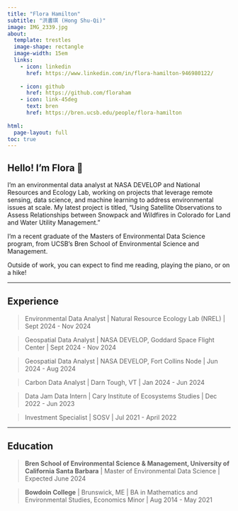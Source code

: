```yaml
---
title: "Flora Hamilton"
subtitle: "洪書琪 (Hong Shu-Qi)"
image: IMG_2339.jpg
about: 
  template: trestles
  image-shape: rectangle
  image-width: 15em
  links:
    - icon: linkedin
      href: https://www.linkedin.com/in/flora-hamilton-946980122/
      
    - icon: github
      href: https://github.com/floraham
    - icon: link-45deg
      text: bren
      href: https://bren.ucsb.edu/people/flora-hamilton
      
html:
  page-layout: full
toc: true
---
```


## Hello! I'm Flora 🌿 

I'm an environmental data analyst at NASA DEVELOP and National Resources and Ecology Lab, working on projects that leverage remote sensing, data science, and machine learning to address environmental issues at scale. My latest project is titled, "Using Satellite Observations to Assess Relationships between Snowpack and Wildfires in Colorado for Land and Water Utility Management."

I'm a recent graduate of the Masters of Environmental Data Science program, from UCSB's Bren School of Environmental Science and Management. 

Outside of work, you can expect to find me reading, playing the piano, or on a hike! 

------------------------------------------------------------------------

## Experience

> Environmental Data Analyst \| Natural Resource Ecology Lab (NREL) \| Sept 2024 - Nov 2024 

> Geospatial Data Analyst \| NASA DEVELOP, Goddard Space Flight Center \| Sept 2024 - Nov 2024 

> Geospatial Data Analyst \| NASA DEVELOP, Fort Collins Node \| Jun 2024 - Aug 2024 

> Carbon Data Analyst \| Darn Tough, VT \| Jan 2024 - Jun 2024 

> Data Jam Data Intern \| Cary Institute of Ecosystems Studies \| Dec 2022 - Jun 2023

> Investment Specialist \| SOSV \| Jul 2021 - April 2022


------------------------------------------------------------------------

## Education

> **Bren School of Environmental Science & Management, University of California Santa Barbara** \| Master of Environmental Data Science \| Expected June 2024

> **Bowdoin College** \| Brunswick, ME \| BA in Mathematics and Environmental Studies, Economics Minor \| Aug 2014 - May 2021

